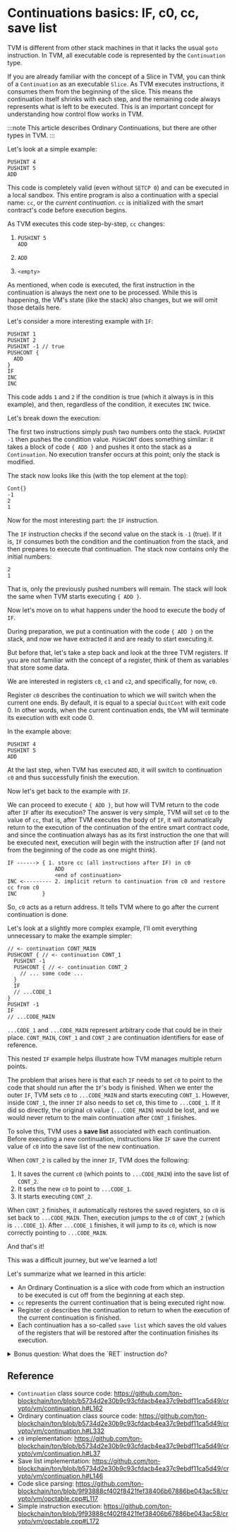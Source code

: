 
# Continuations basics: IF, c0, cc, save list

TVM is different from other stack machines in that it lacks the usual `goto` instruction. In TVM, all executable code is represented by the `Continuation` type.

If you are already familiar with the concept of a Slice in TVM, you can think of a `Continuation` as an executable `Slice`. As TVM executes instructions, it consumes them from the beginning of the slice. This means the continuation itself shrinks with each step, and the remaining code always represents what is left to be executed. This is an important concept for understanding how control flow works in TVM.

:::note
This article describes Ordinary Continuations, but there are other types in TVM.
:::

Let's look at a simple example:

```
PUSHINT 4
PUSHINT 5
ADD
```

This code is completely valid (even without `SETCP 0`) and can be executed in a local sandbox. This entire program is also a continuation with a special name: `cc`, or the *current continuation*. `cc` is initialized with the smart contract's code before execution begins.

As TVM executes this code step-by-step, `cc` changes:

1. ```
   PUSHINT 5
   ADD
   ```

2. ```
   ADD
   ```

3. ```
   <empty>
   ```

As mentioned, when code is executed, the first instruction in the continuation is always the next one to be processed. While this is happening, the VM's state (like the stack) also changes, but we will omit those details here.

Let's consider a more interesting example with `IF`:

```
PUSHINT 1
PUSHINT 2
PUSHINT -1 // true
PUSHCONT {
  ADD
}
IF
INC
INC
```

This code adds `1` and `2` if the condition is true (which it always is in this example), and then, regardless of the condition, it executes `INC` twice.

Let's break down the execution:

The first two instructions simply push two numbers onto the stack. `PUSHINT -1` then pushes the condition value. `PUSHCONT` does something similar: it takes a block of code `{ ADD }` and pushes it onto the stack as a `Continuation`. No execution transfer occurs at this point; only the stack is modified.

 The stack now looks like this (with the top element at the top):

```
Cont{}
-1
2
1
```

Now for the most interesting part: the `IF` instruction.

The `IF` instruction checks if the second value on the stack is `-1` (true). If it is, `IF` consumes both the condition and the continuation from the stack, and then prepares to execute that continuation. The stack now contains only the initial numbers:

```
2
1
```

That is, only the previously pushed numbers will remain. The stack will look the same when TVM starts executing `{ ADD }`.

Now let's move on to what happens under the hood to execute the body of `IF`.

During preparation, we put a continuation with the code `{ ADD }` on the stack, and now we have extracted it and are ready to start executing it.

But before that, let's take a step back and look at the three TVM registers. If you are not familiar with the concept of a register, think of them as variables that store some data.

We are interested in registers `c0`, `c1` and `c2`, and specifically, for now, `c0`.

Register `c0` describes the continuation to which we will switch when the current one ends. By default, it is equal to a special `QuitCont` with exit code 0. In other words, when the current continuation ends, the VM will terminate its execution with exit code 0.

In the example above:

```
PUSHINT 4
PUSHINT 5
ADD
```

At the last step, when TVM has executed `ADD`, it will switch to continuation `c0` and thus successfully finish the execution.

Now let's get back to the example with `IF`. 

We can proceed to execute `{ ADD }`, but how will TVM return to the code after `IF` after its execution? The answer is very simple, TVM will set `c0` to the value of `cc`, that is, after TVM executes the body of `IF`, it will automatically return to the execution of the continuation of the entire smart contract code, and since the continuation always has as its first instruction the one that will be executed next, execution will begin with the instruction after `IF` (and not from the beginning of the code as one might think). 

```
IF ------> { 1. store cc (all instructions after IF) in c0
               ADD
               <end of continuation>
INC <--------- 2. implicit return to continuation from c0 and restore cc from c0
INC        }
```

So, `c0` acts as a return address. It tells TVM where to go after the current continuation is done.

Let's look at a slightly more complex example, I'll omit everything unnecessary to make the example simpler:

```
// <- continuation CONT_MAIN
PUSHCONT { // <- continuation CONT_1
  PUSHINT -1
  PUSHCONT { // <- continuation CONT_2
    // ... some code ...
  }
  IF
  // ...CODE_1
}
PUSHINT -1
IF
// ...CODE_MAIN
```

`...CODE_1`  and `...CODE_MAIN` represent arbitrary code that could be in their place. `CONT_MAIN`, `CONT_1` and `CONT_2` are continuation identifiers for ease of reference.

This nested `IF` example helps illustrate how TVM manages multiple return points.

The problem that arises here is that each `IF` needs to set `c0` to point to the code that should run after the `IF`'s body is finished. When we enter the outer `IF`, TVM sets `c0` to `...CODE_MAIN` and starts executing `CONT_1`. However, inside `CONT_1`, the inner `IF` also needs to set `c0`, this time to `...CODE_1`. If it did so directly, the original `c0` value (`...CODE_MAIN`) would be lost, and we would never return to the main continuation after `CONT_1` finishes.

To solve this, TVM uses a **save list** associated with each continuation. Before executing a new continuation, instructions like `IF` save the current value of `c0` into the save list of the new continuation.

When `CONT_2` is called by the inner `IF`, TVM does the following:
1. It saves the current `c0` (which points to `...CODE_MAIN`) into the save list of `CONT_2`.
2. It sets the new `c0` to point to `...CODE_1`.
3. It starts executing `CONT_2`.

When `CONT_2` finishes, it automatically restores the saved registers, so `c0` is set back to `...CODE_MAIN`. Then, execution jumps to the `c0` of `CONT_2` (which is `...CODE_1`). After `...CODE_1` finishes, it will jump to its `c0`, which is now correctly pointing to `...CODE_MAIN`.

And that's it!

This was a difficult journey, but we've learned a lot!

Let's summarize what we learned in this article:

- An Ordinary Continuation is a slice with code from which an instruction to be executed is cut off from the beginning at each step.
- `cc` represents the current continuation that is being executed right now.
- Register `c0` describes the continuation to return to when the execution of the current continuation is finished.
- Each continuation has a so-called `save list` which saves the old values of the registers that will be restored after the continuation finishes its execution.

<details>
<summary>Bonus question: What does the `RET` instruction do?</summary>

> The `RET` instruction jumps to the continuation from `c0`, while the rest of `cc` is discarded.
</details>

## Reference

- `Continuation` class source code: https://github.com/ton-blockchain/ton/blob/b5734d2e30b9c93cfdacb4ea37c9ebdf11ca5d49/crypto/vm/continuation.h#L162
- Ordinary continuation class source code: https://github.com/ton-blockchain/ton/blob/b5734d2e30b9c93cfdacb4ea37c9ebdf11ca5d49/crypto/vm/continuation.h#L332
- `c0` implementation: https://github.com/ton-blockchain/ton/blob/b5734d2e30b9c93cfdacb4ea37c9ebdf11ca5d49/crypto/vm/continuation.h#L37
- Save list implementation: https://github.com/ton-blockchain/ton/blob/b5734d2e30b9c93cfdacb4ea37c9ebdf11ca5d49/crypto/vm/continuation.h#L146
- Code slice parsing: https://github.com/ton-blockchain/ton/blob/9f93888cf402f8421fef38406b67886be043ac58/crypto/vm/opctable.cpp#L117
- Simple instruction execution: https://github.com/ton-blockchain/ton/blob/9f93888cf402f8421fef38406b67886be043ac58/crypto/vm/opctable.cpp#L172

<Feedback/>
